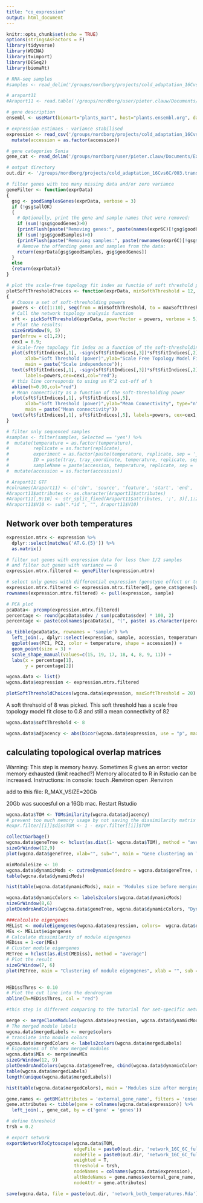 ```yaml
---
title: "co_expression"
output: html_document
---
```


```r
knitr::opts_chunk$set(echo = TRUE)
options(stringsAsFactors = F)
library(tidyverse)
library(WGCNA)
library(tximport)
library(DESeq2)
library(biomaRt)
```

```r
# RNA-seq samples
#samples <- read_delim('/groups/nordborg/projects/cold_adaptation_16Cvs6C/003.transcriptome/001.8accessions/000.general_data/samples.txt', delim = '\t')

# araport11
#Araport11 <- read.table('/groups/nordborg/user/pieter.clauw/Documents/Source/Araport11/Araport11_GFF3_genes_transposons.201606.ChrM_ChrC_FullName.gtf', sep = '\t')

# gene description
ensembl <- useMart(biomart="plants_mart", host="plants.ensembl.org", dataset="athaliana_eg_gene")

# expression estimaes - variance stabilised
expression <- read_csv('/groups/nordborg/projects/cold_adaptation_16Cvs6C/003.transcriptome/001.8accessions/001.transcript_quantification/003.results/transcriptCounts_varianceStabilised.csv') %>%
  mutate(accession = as.factor(accession))

# gene categories Sonia
gene_cat <- read_delim('/groups/nordborg/user/pieter.clauw/Documents/Experiments/UltimateQandD/Results/Transcriptome/diffExpr_Sonia/Category_genes.txt', delim = '\t')

# output directory
out.dir <- '/groups/nordborg/projects/cold_adaptation_16Cvs6C/003.transcriptome/001.8accessions/003.coExpression/003.results/'
```
```r
# filter genes with too many missing data and/or zero variance
geneFilter <- function(exprData)
{
  gsg <- goodSamplesGenes(exprData, verbose = 3)
  if (!gsg$allOK)
  {
    # Optionally, print the gene and sample names that were removed:
    if (sum(!gsg$goodGenes)>0)
    {printFlush(paste("Removing genes:", paste(names(expr6C)[!gsg$goodGenes], collapse = ", ")))}
    if (sum(!gsg$goodSamples)>0)
    {printFlush(paste("Removing samples:", paste(rownames(expr6C)[!gsg$goodSamples], collapse = ", ")))}
    # Remove the offending genes and samples from the data:
    return(exprData[gsg$goodSamples, gsg$goodGenes])
  }
  else
  {return(exprData)}
}

# plot the scale-free topology fit index as functio of soft threshold power
plotSoftThresholdChoices <- function(exprData, minSofthThreshold = 12, maxSoftThreshold = 20, steps = 2)
{
  # Choose a set of soft-thresholding powers
  powers <- c(c(1:10), seq(from = minSofthThreshold, to = maxSoftThreshold, by = steps))
  # Call the network topology analysis function
  sft <- pickSoftThreshold(exprData, powerVector = powers, verbose = 5)
  # Plot the results:
  sizeGrWindow(9, 5)
  par(mfrow = c(1,2));
  cex1 = 0.9;
  # Scale-free topology fit index as a function of the soft-thresholding power
  plot(sft$fitIndices[,1], -sign(sft$fitIndices[,3])*sft$fitIndices[,2],
       xlab="Soft Threshold (power)",ylab="Scale Free Topology Model Fit,signed R^2",type="n",
       main = paste("Scale independence"));
  text(sft$fitIndices[,1], -sign(sft$fitIndices[,3])*sft$fitIndices[,2],
       labels=powers,cex=cex1,col="red");
  # this line corresponds to using an R^2 cut-off of h
  abline(h=0.90,col="red")
  # Mean connectivity as a function of the soft-thresholding power
  plot(sft$fitIndices[,1], sft$fitIndices[,5],
       xlab="Soft Threshold (power)",ylab="Mean Connectivity", type="n",
       main = paste("Mean connectivity"))
  text(sft$fitIndices[,1], sft$fitIndices[,5], labels=powers, cex=cex1,col="red")
}
```


```r
# filter only sequenced samples
#samples <- filter(samples, Selected == 'yes') %>%
#  mutate(temperature = as.factor(temperature),
#         replicate = as.factor(replicate),
#         experiment = as.factor(paste(temperature, replicate, sep = '_')),
#         ID = paste(tray, tray_coordinate, temperature, replicate, sep = '_'),
#         sampleName = paste(accession, temperature, replicate, sep = '_')) %>%
#  mutate(accession = as.factor(accession))

# Araport11 GTF
#colnames(Araport11) <- c('chr', 'source', 'feature', 'start', 'end', 'score', 'strand', 'frame', 'attributes')
#Araport11$attributes <- as.character(Araport11$attributes)
#Araport11[,9:10] <- str_split_fixed(Araport11$attributes, ';', 3)[,1:2]
#Araport11$V10 <- sub(".*id ", "", Araport11$V10)

```

## Network over both temperatures
```r
expression.mtrx <- expression %>%
  dplyr::select(matches('AT.G.{5}')) %>%
  as.matrix()

# filter out genes with expression data for less than 1/2 samples
# and filter out genes with variance == 0
expression.mtrx.filtered <- geneFilter(expression.mtrx)

# select only genes with differential expression (genotype effect or temperature effect or GxE)
expression.mtrx.filtered <- expression.mtrx.filtered[, gene_cat$genes[which(gene_cat$genes %in% colnames(expression.mtrx.filtered))]]
rownames(expression.mtrx.filtered) <- pull(expression, sample)
```

```r
# PCA plot
pcaData<- prcomp(expression.mtrx.filtered)
percentage <- round(pcaData$sdev / sum(pcaData$sdev) * 100, 2)
percentage <- paste(colnames(pcaData$x), "(", paste( as.character(percentage), "%", ")", sep="") )

as_tibble(pcaData$x, rownames = 'sample') %>%
  left_join(., dplyr::select(expression, sample, accession, temperature, replicate), by = 'sample') %>%
  ggplot(aes(PC1, PC2, color = temperature, shape = accession)) +
  geom_point(size = 3) +
  scale_shape_manual(values=c(15, 19, 17, 18, 4, 8, 9, 11)) +
  labs(x = percentage[1],
       y = percentage[2])
```
```r
wgcna.data <- list()
wgcna.data$expression <- expression.mtrx.filtered
```

```r
plotSoftThresholdChoices(wgcna.data$expression, maxSoftThreshold = 20)
```
A soft threhsold of 8 was picked.
This soft threshold has a scale free topology model fit close to  0.8 and still a mean connectivity of 82
```r
wgcna.data$softThreshold <- 8
```

```r
wgcna.data$adjacency <- abs(bicor(wgcna.data$expression, use = "p", maxPOutliers = 0.10))^wgcna.data$softThreshold 
```
## calculating topological overlap matrices
Warning: This step is memory heavy.
Sometimes R gives an error: vector memory exhausted (limit reached?)
Memory allocated to R in Rstudio can be increased.
Instructions:
in console:
touch .Renviron
open .Renviron

add to this file:
R_MAX_VSIZE=20Gb

20Gb was succesful on a 16Gb mac.
Restart Rstudio

```r
wgcna.data$TOM <- TOMsimilarity(wgcna.data$adjacency)
# prevent too much memory usage by not saving the dissimilarity matrix but create it when needed with 1-TOM
#expr.filter[[i]]$dissTOM <- 1 - expr.filter[[i]]$TOM
```


```r
collectGarbage()
wgcna.data$geneTree <- hclust(as.dist(1- wgcna.data$TOM), method = "average")
sizeGrWindow(12,9)
plot(wgcna.data$geneTree, xlab="", sub="", main = "Gene clustering on TOM-based dissimilarity", labels = FALSE, hang = 0.04)
```

```r
minModuleSize <- 10
wgcna.data$dynamicMods <- cutreeDynamic(dendro = wgcna.data$geneTree, distM = 1 - wgcna.data$TOM, deepSplit = 1, pamRespectsDendro = FALSE, minClusterSize = minModuleSize)
table(wgcna.data$dynamicMods)
```

```r
hist(table(wgcna.data$dynamicMods), main = 'Modules size before merging', breaks = 250, col= 'blue')
```

```r
wgcna.data$dynamicColors <- labels2colors(wgcna.data$dynamicMods)
sizeGrWindow(8,6)
plotDendroAndColors(wgcna.data$geneTree, wgcna.data$dynamicColors, "Dynamic Tree Cut", dendroLabels = FALSE, hang = 0.03, addGuide = TRUE, guideHang = 0.05, main = "Gene dendrogram and module colors")
```

```r
###calculate eigengenes
MEList <- moduleEigengenes(wgcna.data$expression, colors=  wgcna.data$dynamicMods, softPower = wgcna.data$softThreshold)
MEs <- MEList$eigengenes
# Calculate dissimilarity of module eigengenes
MEDiss = 1-cor(MEs)
# Cluster module eigengenes
METree = hclust(as.dist(MEDiss), method = "average")
# Plot the result
sizeGrWindow(7, 6)
plot(METree, main = "Clustering of module eigengenes", xlab = "", sub = "", cex=0.3)

  
MEDissThres <- 0.10
# Plot the cut line into the dendrogram
abline(h=MEDissThres, col = "red")

```
```r
#this step is different comparing to the tutorial for set-specific network construction and it's taken from the tutorial for consensus as it seems to work better (with the first one the moduleLabels it's not giving the same number of modules as the moduleColors, don't know why)

merge <- mergeCloseModules(wgcna.data$expression, wgcna.data$dynamicMods, cutHeight = MEDissThres, verbose = 3)
# The merged module labels
wgcna.data$mergedLabels <- merge$colors
# translate into module colors
wgcna.data$mergedColors <- labels2colors(wgcna.data$mergedLabels)
# Eigengenes of the new merged modules
wgcna.data$MEs <- merge$newMEs
sizeGrWindow(12, 9)
plotDendroAndColors(wgcna.data$geneTree, cbind(wgcna.data$dynamicColors, wgcna.data$mergedColors), c("Dynamic Tree Cut", "Merged dynamic"), dendroLabels = FALSE, hang = 0.03, addGuide = TRUE, guideHang = 0.05, main = 'Modules after merging')
table(wgcna.data$mergedLabels)
length(unique(wgcna.data$mergedLabels))  
```


```r
hist(table(wgcna.data$mergedColors), main = 'Modules size after merging', breaks = 250, col = 'red')
```



```r
gene.names <- getBM(attributes = 'external_gene_name', filters = 'ensembl_gene_id', values = colnames(wgcna.data$expression), mart =ensembl)
gene.attributes <- tibble(gene = colnames(wgcna.data$expression)) %>%
  left_join(., gene_cat, by = c('gene' = 'genes'))

# define threshold
trsh = 0.2

# export network
exportNetworkToCytoscape(wgcna.data$TOM,
                         edgeFile = paste0(out.dir, 'network_16C_6C_full_edge_', trsh, '.txt'),
                         nodeFile = paste0(out.dir, 'network_16C_6C_full_node_', trsh, '.txt'),
                         weighted = T,
                         threshold = trsh,
                         nodeNames = colnames(wgcna.data$expression),
                         altNodeNames = gene.names$external_gene_name,
                         nodeAttr = gene.attributes)
```

```r
save(wgcna.data, file = paste(out.dir, 'network_both_temperatures.Rda'))
```

